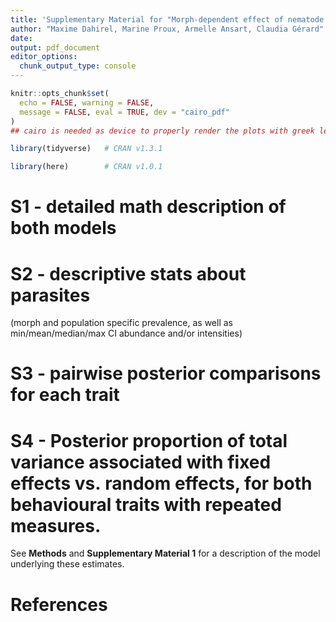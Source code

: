 ```yaml
---
title: 'Supplementary Material for "Morph-dependent effect of nematode infection on host movement in the land snail *Cepaea nemoralis* (Mollusca, Gastropoda)"'
author: "Maxime Dahirel, Marine Proux, Armelle Ansart, Claudia Gérard"
date:
output: pdf_document
editor_options:
  chunk_output_type: console
---
```


```r
knitr::opts_chunk$set(
  echo = FALSE, warning = FALSE,
  message = FALSE, eval = TRUE, dev = "cairo_pdf"
)
## cairo is needed as device to properly render the plots with greek letters in pdf
```

```r

library(tidyverse)   # CRAN v1.3.1

library(here)        # CRAN v1.0.1
```

# S1 - detailed math description of both models

# S2 - descriptive stats about parasites 

(morph and population specific prevalence, as well as min/mean/median/max CI abundance and/or intensities)


# S3 - pairwise posterior comparisons for each trait

# S4 -  Posterior proportion of total variance associated with fixed effects vs. random effects, for both behavioural traits with repeated measures. 

See **Methods** and **Supplementary Material 1** for a description of the model underlying these estimates.


# References